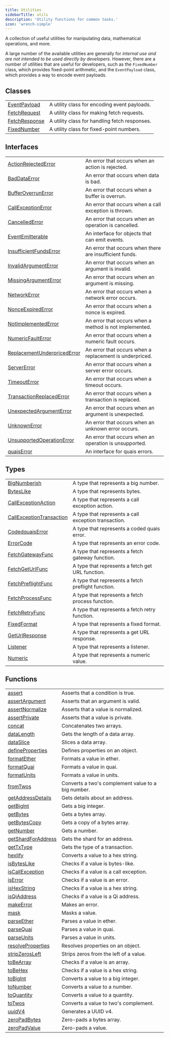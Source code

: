 ```yaml
---
title: Utilities
sidebarTitle: utils
description: 'Utility functions for common tasks.'
icon: 'wrench-simple'
---
```


A collection of useful utilities for manipulating data, mathematical operations, and more.

A large number of the available utilities are generally for *internal use and are not intended to be used directly by developers*. However, there are a number of utilities that are useful for developers, such as the `FixedNumber` class, which provides fixed-point arithmetic, and the `EventPayload` class, which provides a way to encode event payloads.

## Classes

|                                                 |                                               |
| ----------------------------------------------- | --------------------------------------------- |
| [EventPayload](/content/classes/EventPayload)   | A utility class for encoding event payloads.  |
| [FetchRequest](/content/classes/FetchRequest)   | A utility class for making fetch requests.    |
| [FetchResponse](/content/classes/FetchResponse) | A utility class for handling fetch responses. |
| [FixedNumber](/content/classes/FixedNumber)     | A utility class for fixed-point numbers.      |

## Interfaces

|                                                                                |                                                         |
| ------------------------------------------------------------------------------ | ------------------------------------------------------- |
| [ActionRejectedError](/content/interfaces/ActionRejectedError)                 | An error that occurs when an action is rejected.        |
| [BadDataError](/content/interfaces/BadDataError)                               | An error that occurs when data is bad.                  |
| [BufferOverrunError](/content/interfaces/BufferOverrunError)                   | An error that occurs when a buffer is overrun.          |
| [CallExceptionError](/content/interfaces/CallExceptionError)                   | An error that occurs when a call exception is thrown.   |
| [CancelledError](/content/interfaces/CancelledError)                           | An error that occurs when an operation is cancelled.    |
| [EventEmitterable](/content/interfaces/EventEmitterable)                       | An interface for objects that can emit events.          |
| [InsufficientFundsError](/content/interfaces/InsufficientFundsError)           | An error that occurs when there are insufficient funds. |
| [InvalidArgumentError](/content/interfaces/InvalidArgumentError)               | An error that occurs when an argument is invalid.       |
| [MissingArgumentError](/content/interfaces/MissingArgumentError)               | An error that occurs when an argument is missing.       |
| [NetworkError](/content/interfaces/NetworkError)                               | An error that occurs when a network error occurs.       |
| [NonceExpiredError](/content/interfaces/NonceExpiredError)                     | An error that occurs when a nonce is expired.           |
| [NotImplementedError](/content/interfaces/NotImplementedError)                 | An error that occurs when a method is not implemented.  |
| [NumericFaultError](/content/interfaces/NumericFaultError)                     | An error that occurs when a numeric fault occurs.       |
| [ReplacementUnderpricedError](/content/interfaces/ReplacementUnderpricedError) | An error that occurs when a replacement is underpriced. |
| [ServerError](/content/interfaces/ServerError)                                 | An error that occurs when a server error occurs.        |
| [TimeoutError](/content/interfaces/TimeoutError)                               | An error that occurs when a timeout occurs.             |
| [TransactionReplacedError](/content/interfaces/TransactionReplacedError)       | An error that occurs when a transaction is replaced.    |
| [UnexpectedArgumentError](/content/interfaces/UnexpectedArgumentError)         | An error that occurs when an argument is unexpected.    |
| [UnknownError](/content/interfaces/UnknownError)                               | An error that occurs when an unknown error occurs.      |
| [UnsupportedOperationError](/content/interfaces/UnsupportedOperationError)     | An error that occurs when an operation is unsupported.  |
| [quaisError](/content/interfaces/quaisError)                                   | An interface for quais errors.                          |

## Types

|                                                                            |                                                      |
| -------------------------------------------------------------------------- | ---------------------------------------------------- |
| [BigNumberish](/content/type-aliases/BigNumberish)                         | A type that represents a big number.                 |
| [BytesLike](/content/type-aliases/BytesLike)                               | A type that represents bytes.                        |
| [CallExceptionAction](/content/type-aliases/CallExceptionAction)           | A type that represents a call exception action.      |
| [CallExceptionTransaction](/content/type-aliases/CallExceptionTransaction) | A type that represents a call exception transaction. |
| [CodedquaisError](/content/type-aliases/CodedquaisError)                   | A type that represents a coded quais error.          |
| [ErrorCode](/content/type-aliases/ErrorCode)                               | A type that represents an error code.                |
| [FetchGatewayFunc](/content/type-aliases/FetchGatewayFunc)                 | A type that represents a fetch gateway function.     |
| [FetchGetUrlFunc](/content/type-aliases/FetchGetUrlFunc)                   | A type that represents a fetch get URL function.     |
| [FetchPreflightFunc](/content/type-aliases/FetchPreflightFunc)             | A type that represents a fetch preflight function.   |
| [FetchProcessFunc](/content/type-aliases/FetchProcessFunc)                 | A type that represents a fetch process function.     |
| [FetchRetryFunc](/content/type-aliases/FetchRetryFunc)                     | A type that represents a fetch retry function.       |
| [FixedFormat](/content/type-aliases/FixedFormat)                           | A type that represents a fixed format.               |
| [GetUrlResponse](/content/type-aliases/GetUrlResponse)                     | A type that represents a get URL response.           |
| [Listener](/content/type-aliases/Listener)                                 | A type that represents a listener.                   |
| [Numeric](/content/type-aliases/Numeric)                                   | A type that represents a numeric value.              |

## Functions

|                                                             |                                                    |
| ----------------------------------------------------------- | -------------------------------------------------- |
| [assert](/content/functions/assert)                         | Asserts that a condition is true.                  |
| [assertArgument](/content/functions/assertArgument)         | Asserts that an argument is valid.                 |
| [assertNormalize](/content/functions/assertNormalize)       | Asserts that a value is normalized.                |
| [assertPrivate](/content/functions/assertPrivate)           | Asserts that a value is private.                   |
| [concat](/content/functions/concat)                         | Concatenates two arrays.                           |
| [dataLength](/content/functions/dataLength)                 | Gets the length of a data array.                   |
| [dataSlice](/content/functions/dataSlice)                   | Slices a data array.                               |
| [defineProperties](/content/functions/defineProperties)     | Defines properties on an object.                   |
| [formatEther](/content/functions/formatEther)               | Formats a value in ether.                          |
| [formatQuai](/content/functions/formatQuai)                 | Formats a value in quai.                           |
| [formatUnits](/content/functions/formatUnits)               | Formats a value in units.                          |
| [fromTwos](/content/functions/fromTwos)                     | Converts a two's complement value to a big number. |
| [getAddressDetails](/content/functions/getAddressDetails)   | Gets details about an address.                     |
| [getBigInt](/content/functions/getBigInt)                   | Gets a big integer.                                |
| [getBytes](/content/functions/getBytes)                     | Gets a bytes array.                                |
| [getBytesCopy](/content/functions/getBytesCopy)             | Gets a copy of a bytes array.                      |
| [getNumber](/content/functions/getNumber)                   | Gets a number.                                     |
| [getShardForAddress](/content/functions/getShardForAddress) | Gets the shard for an address.                     |
| [getTxType](/content/functions/getTxType)                   | Gets the type of a transaction.                    |
| [hexlify](/content/functions/hexlify)                       | Converts a value to a hex string.                  |
| [isBytesLike](/content/functions/isBytesLike)               | Checks if a value is bytes-like.                   |
| [isCallException](/content/functions/isCallException)       | Checks if a value is a call exception.             |
| [isError](/content/functions/isError)                       | Checks if a value is an error.                     |
| [isHexString](/content/functions/isHexString)               | Checks if a value is a hex string.                 |
| [isQiAddress](/content/functions/isQiAddress)               | Checks if a value is a Qi address.                 |
| [makeError](/content/functions/makeError)                   | Makes an error.                                    |
| [mask](/content/functions/mask)                             | Masks a value.                                     |
| [parseEther](/content/functions/parseEther)                 | Parses a value in ether.                           |
| [parseQuai](/content/functions/parseQuai)                   | Parses a value in quai.                            |
| [parseUnits](/content/functions/parseUnits)                 | Parses a value in units.                           |
| [resolveProperties](/content/functions/resolveProperties)   | Resolves properties on an object.                  |
| [stripZerosLeft](/content/functions/stripZerosLeft)         | Strips zeros from the left of a value.             |
| [toBeArray](/content/functions/toBeArray)                   | Checks if a value is an array.                     |
| [toBeHex](/content/functions/toBeHex)                       | Checks if a value is a hex string.                 |
| [toBigInt](/content/functions/toBigInt)                     | Converts a value to a big integer.                 |
| [toNumber](/content/functions/toNumber)                     | Converts a value to a number.                      |
| [toQuantity](/content/functions/toQuantity)                 | Converts a value to a quantity.                    |
| [toTwos](/content/functions/toTwos)                         | Converts a value to two's complement.              |
| [uuidV4](/content/functions/uuidV4)                         | Generates a UUID v4.                               |
| [zeroPadBytes](/content/functions/zeroPadBytes)             | Zero-pads a bytes array.                           |
| [zeroPadValue](/content/functions/zeroPadValue)             | Zero-pads a value.                                 |
